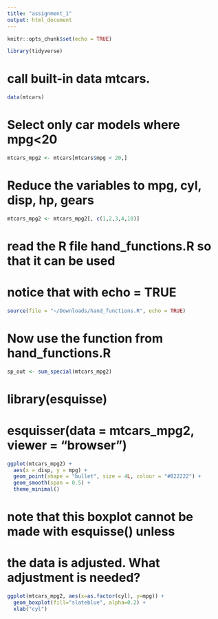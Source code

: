 ```yaml
---
title: "assignment_1"
output: html_document
---
```


```r
knitr::opts_chunk$set(echo = TRUE)
```

```r
library(tidyverse)
```


# call built-in data mtcars.
```r
data(mtcars)
```

# Select only car models where mpg<20
```r
mtcars_mpg2 <- mtcars[mtcars$mpg < 20,]
```

# Reduce the variables to mpg, cyl, disp, hp, gears
```r
mtcars_mpg2 <- mtcars_mpg2[, c(1,2,3,4,10)]
```

# read the R file hand_functions.R so that it can be used
# notice that with echo = TRUE 
```r
source(file = "~/Downloads/hand_functions.R", echo = TRUE)
```

# Now use the function from hand_functions.R
```r
sp_out <- sum_special(mtcars_mpg2)
```

# library(esquisse)
# 
# esquisser(data = mtcars_mpg2, viewer = "browser")

```r
ggplot(mtcars_mpg2) +
  aes(x = disp, y = mpg) +
  geom_point(shape = "bullet", size = 4L, colour = "#B22222") +
  geom_smooth(span = 0.5) +
  theme_minimal()
```

# note that this boxplot cannot be made with esquisse() unless
# the data is adjusted.  What adjustment is needed?

```r
ggplot(mtcars_mpg2, aes(x=as.factor(cyl), y=mpg)) + 
  geom_boxplot(fill="slateblue", alpha=0.2) + 
  xlab("cyl")
```






